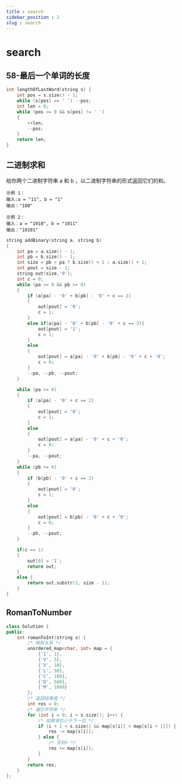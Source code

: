 ```yaml
---
title : search
sidebar_position : 2
slug : search
---
```

# search

## 58-最后一个单词的长度

```cpp title="字符串中最后一个字符的长度"
int lengthOfLastWord(string s) {
    int pos = s.size() - 1;
    while (s[pos] == ' ') --pos;
    int len = 0;
    while (pos >= 0 && s[pos] != ' ')
    {
        ++len;
        --pos;
    }
    return len;
}
```
## 二进制求和

给你两个二进制字符串 a 和 b ，以二进制字符串的形式返回它们的和。

 

```
示例 1：
输入:a = "11", b = "1"
输出："100"

示例 2：
输入：a = "1010", b = "1011"
输出："10101"
```

```cpp title="二进制求和"
string addBinary(string a, string b)
{
    int pa = a.size() - 1;
    int pb = b.size() - 1;
    int size = pb > pa ? b.size() + 1 : a.size() + 1;
    int pout = size - 1;
    string out(size,'0');
    int c = 0;
    while (pa >= 0 && pb >= 0)
    {
        if (a[pa] - '0' + b[pb] - '0' + c == 2)
        {
            out[pout] = '0';
            c = 1;
        }
        else if(a[pa] - '0' + b[pb] - '0' + c == 3){
            out[pout] = '1';
            c = 1;
        }
        else
        {
            out[pout] = a[pa] - '0' + b[pb] - '0' + c + '0';
            c = 0;
        }
        --pa, --pb, --pout;
    }

    while (pa >= 0)
    {
        if (a[pa] - '0' + c == 2)
        {
            out[pout] = '0';
            c = 1;
        }
        else
        {
            out[pout] = a[pa] - '0' + c + '0';
            c = 0;
        }
        --pa, --pout;
    }
    while (pb >= 0)
    {
        if (b[pb] - '0' + c == 2)
        {
            out[pout] = '0';
            c = 1;
        }
        else
        {
            out[pout] = b[pb] - '0' + c + '0';
            c = 0;
        }
        --pb, --pout;
    }

    if(c == 1)
    {
        out[0] = '1';
        return out;
    }
    else {
        return out.substr(1, size - 1);
    }
}
```

## RomanToNumber

```cpp title="Roman to number"
class Solution {
public:
    int romanToInt(string s) {
        /* 映射关系 */
        unordered_map<char, int> map = {
            {'I', 1},
            {'V', 5},
            {'X', 10},
            {'L', 50},
            {'C', 100},
            {'D', 500},
            {'M', 1000}
        };
        /* 返回结果值 */
        int res = 0;
        /* 遍历字符串 */
        for (int i = 0; i < s.size(); i++) {
            /* 如果该位小于下一位 */
            if (i + 1 < s.size() && map[s[i]] < map[s[i + 1]]) {
                res -= map[s[i]];
            } else { 
                /* 否则+ */
                res += map[s[i]];
            }
        }
        return res;
    }
};
```